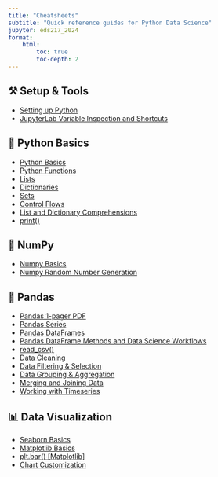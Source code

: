```yaml
---
title: "Cheatsheets"
subtitle: "Quick reference guides for Python Data Science"
jupyter: eds217_2024
format: 
    html:
        toc: true
        toc-depth: 2
---
```


## ⚒️ Setup & Tools

- [Setting up Python](course-materials/cheatsheets/setting_up_python.qmd)
- [JupyterLab Variable Inspection and Shortcuts](course-materials/cheatsheets/JupyterLab.qmd)

## 🐍 Python Basics

- [Python Basics](course-materials/cheatsheets/first_steps.ipynb)
- [Python Functions](course-materials/cheatsheets/functions.qmd)
- [Lists](course-materials/cheatsheets/lists.qmd)
- [Dictionaries](course-materials/cheatsheets/dictionaries.qmd)
- [Sets](course-materials/cheatsheets/sets.qmd)
- [Control Flows](course-materials/cheatsheets/control_flows.qmd)
- [List and Dictionary Comprehensions](course-materials/cheatsheets/comprehensions.qmd)
- [print()](course-materials/cheatsheets/print.qmd)

## 🔢 NumPy

- [Numpy Basics](course-materials/cheatsheets/numpy.qmd)
- [Numpy Random Number Generation](course-materials/cheatsheets/random_numbers.qmd)

## 🐼 Pandas
- [Pandas 1-pager PDF](course-materials/cheatsheets/Pandas_Cheat_Sheet.pdf)
- [Pandas Series](course-materials/cheatsheets/pandas_series.qmd)
- [Pandas DataFrames](course-materials/cheatsheets/pandas_dataframes.qmd)
- [Pandas DataFrame Methods and Data Science Workflows](course-materials/cheatsheets/workflow_methods.qmd)
- [read_csv()](course-materials/cheatsheets/read_csv.qmd)
- [Data Cleaning](course-materials/cheatsheets/data_cleaning.qmd)
- [Data Filtering & Selection](course-materials/cheatsheets/data_selection.qmd)
- [Data Grouping & Aggregation](course-materials/cheatsheets/data_grouping.qmd)
- [Merging and Joining Data](course-materials/cheatsheets/data_merging.qmd)
- [Working with Timeseries](course-materials/cheatsheets/timeseries.qmd)

## 📊 Data Visualization

- [Seaborn Basics](course-materials/cheatsheets/seaborn.qmd)
- [Matplotlib Basics](course-materials/cheatsheets/matplotlib.qmd)
- [plt.bar() [Matplotlib]](course-materials/cheatsheets/bar_plots.qmd)
- [Chart Customization](course-materials/cheatsheets/chart_customization.qmd)